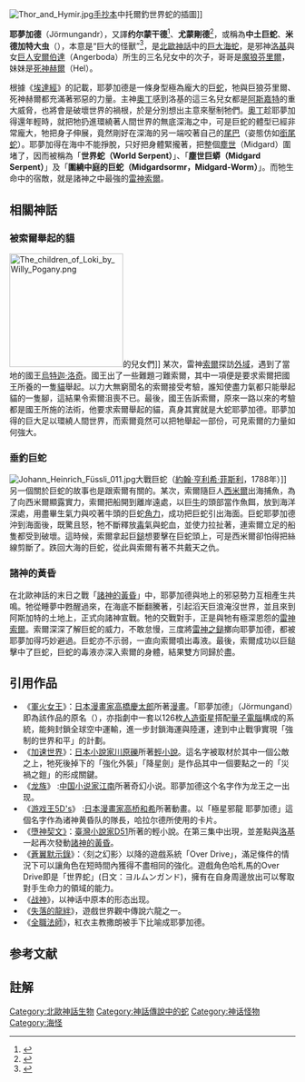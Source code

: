 [[File:Thor_and_Hymir.jpg|right]][[手抄本|手抄本]]中托爾釣世界蛇的插圖]]

'''耶夢加德'''（Jörmungandr{{efn|[[瑞典語|瑞典語]]：Jörmungand；[[冰島語|冰島語]]：Jörmungandur}}），又譯'''约尔蒙干德'''<ref>{{Cite book|url=https://books.google.com/books?id=tfA5AAAACAAJ|publisher=辽宁人民出版社|date=1989|isbn=978-7-205-00960-1|language=zh|title=世界神话辞典|pages=315|quote=约尔-{蒙}-干德}}</ref>、'''尤蒙剛德'''<ref>{{Cite book|chapter=|url=https://books.google.com/books?id=VFjVAAAACAAJ|publisher=上海书店|date=1990|isbn=978-7-80569-293-7|language=zh|last=方璧|title=北欧神话ABC|pages=187}}</ref>，或稱為'''中土巨蛇'''、'''米德加特大虫'''（{{lang|non|Miðgarðsormr}}{{efn|[[挪威語|挪威語]]：Midgardsormen；[[丹麥語|丹麥語]]、[[瑞典語|瑞典語]]：Midgårdsormen；[[冰島語|冰島語]]：Miðgarðsormur}}），本意是“巨大的怪獸”<ref>{{Cite book|url=https://books.google.com/books?id=hnGuQgAACAAJ|publisher=D.S. Brewer|date=1993|isbn=978-0-85991-369-0|language=en|first=Rudolf|last=Simek|title=Dictionary of Northern Mythology}}</ref>，是[[北歐神話|北歐神話]]中的[[大海蛇|巨大海蛇]]，是邪神[[洛基|洛基]]與女[[巨人|巨人]][[安爾伯達|安爾伯達]]（Angerboda）所生的三名兒女中的次子，哥哥是[[魔狼|魔狼]][[芬里爾|芬里爾]]，妹妹是[[死神|死神]][[赫尔_(北欧神话)|赫爾]]（Hel）。

根據《[[埃達|埃達經]]》的記載，耶夢加德是一條身型極為龐大的巨[[蛇|蛇]]，牠與巨狼芬里爾、死神赫爾都充滿著邪惡的力量。主神[[奧丁|奧丁]]感到洛基的這三名兒女都是[[阿斯嘉特|阿斯嘉特]]的重大威脅，也將會是破壞世界的禍根，於是分別想出主意來壓制牠們。[[奧丁|奧丁]]趁耶夢加得還年輕時，就把牠扔進環繞著人間世界的無底深海之中，可是巨蛇的體型已經非常龐大，牠把身子伸展，竟然剛好在深海的另一端咬著自己的[[尾巴|尾巴]]（姿態仿如[[銜尾蛇|銜尾蛇]]）。耶夢加得在海中不能掙脫，只好把身體緊攏著，把整個[[米德加尔特|塵世]]（Midgard）圍堵了，因而被稱為「'''世界蛇（World Serpent）'''」、「'''塵世巨蟒（Midgard Serpent）'''」及「'''圍繞中庭的巨蛇（Midgardsormr，Midgard-Worm）'''」。而牠生命中的宿敵，就是諸神之中最強的[[雷神|雷神]][[索爾|索爾]]。

==相關神話==
===被索爾舉起的貓===
[[File:The_children_of_Loki_by_Willy_Pogany.png|200px]]的兒女們]]
某次，雷神[[索尔|索爾]]探訪[[外域|外域]]，遇到了當地的國王[[烏特迦·洛奇|烏特迦·洛奇]]。國王出了一些難題刁難索爾，其中一項便是要求索爾把國王所養的一隻[[貓|貓]]舉起。以力大無窮聞名的索爾接受考驗，誰知使盡力氣都只能舉起貓的一隻腳，這結果令索爾沮喪不已。最後，國王告訴索爾，原來一路以來的考驗都是國王所施的法術，他要求索爾舉起的貓，真身其實就是大蛇耶夢加德。耶夢加得的巨大足以環繞人間世界，而索爾竟然可以把牠舉起一部份，可見索爾的力量如何強大。

===垂釣巨蛇===
[[File:Johann_Heinrich_Füssli_011.jpg|right]]大戰巨蛇（[[約翰·亨利希·菲斯利|約翰·亨利希·菲斯利]]，1788年）]]
另一個關於巨蛇的故事也是跟索爾有關的。某次，索爾隨巨人[[西米爾|西米爾]]出海捕魚，為了向西米爾顯露實力，索爾把船開到離岸遠處，以巨[[牛|牛]]的頭部當作魚餌，放到海洋深處，用盡畢生氣力與咬著牛頭的巨蛇[[角力|角力]]，成功把巨蛇引出海面。巨蛇耶夢加德沖到海面後，既驚且怒，牠不斷釋放[[毒|毒]]氣與蛇血，並使力拉扯著，連索爾立足的船隻都受到破壞。這時候，索爾拿起巨[[鎚|鎚]]想要擊在巨蛇頭上，可是西米爾卻怕得把絲線剪斷了。跌回大海的巨蛇，從此與索爾有著不共戴天之仇。

===諸神的黃昏===
在北歐神話的末日之戰「[[諸神的黃昏|諸神的黃昏]]」中，耶夢加德與地上的邪惡勢力互相產生共鳴。牠從睡夢中甦醒過來，在海底不斷翻騰著，引起滔天巨浪淹沒世界，並且來到阿斯加特的土地上，正式向諸神宣戰。牠的交戰對手，正是與牠有極深恩怨的[[雷神|雷神]][[索爾|索爾]]。索爾深深了解巨蛇的威力，不敢怠慢，三度將[[雷神之鎚|雷神之鎚]]擲向耶夢加德，都被耶夢加得巧妙避過。巨蛇亦不示弱，一直向索爾噴出毒液。最後，索爾成功以巨鎚擊中了巨蛇，巨蛇的毒液亦深入索爾的身體，結果雙方同歸於盡。

==引用作品==
*《[[軍火女王|軍火女王]]》：[[日本|日本]][[漫畫家|漫畫家]][[高橋慶太郎|高橋慶太郎]]所著[[漫畫|漫畫]]。「耶夢加德」（Jörmungand）即為該作品的原名（{{lang|ja|ヨルムンガンド}}），亦指劇中一套以126枚[[人造衛星|人造衛星]]搭配[[量子電腦|量子電腦]]構成的系統，能夠封鎖全球空中運輸，進一步封鎖海運與陸運，達到中止戰爭實現「強制的世界和平」的計劃。
*《[[加速世界|加速世界]]》：[[日本|日本]][[小說家|小說家]][[川原礫|川原礫]]所著[[輕小說|輕小說]]。這名字被取材於其中一個公敵之上，牠死後掉下的「強化外裝」「降星劍」是作品其中一個要點之一的「災禍之鎧」的形成關鍵。
*《[[龙族_(江南)|龙族]]》 :[[中国|中国]][[小说家|小说家]][[江南|江南]]所著奇幻小说。耶夢加德这个名字作为龙王之一出现。
*《[[游戏王5D's|游戏王5D's]]》 :[[日本|日本]][[漫畫家|漫畫家]][[高桥和希|高桥和希]]所著動畫。以「極星邪龍 耶夢加德」這個名字作為诸神黄昏队的隊長，哈拉尔德所使用的卡片。
*《[[墮神契文|墮神契文》]]：[[臺灣|臺灣]][[小說家|小說家]][[D51|D51]]所著的輕小說。在第三集中出現，並差點與[[洛基|洛基]]一起再次發動[[諸神的黃昏|諸神的黃昏]]。
*《[[蒼翼默示錄|蒼翼默示錄]]》：〈刻之幻影〉以降的遊戲系統「Over Drive」，滿足條件的情況下可以讓角色在短時間內獲得不盡相同的強化。遊戲角色哈札馬的Over Drive即是「世界蛇」(日文：ヨルムンガンド)，擁有在自身周邊放出可以奪取對手生命力的領域的能力。
*《[[戰神_(2018年遊戲)|战神]]》，以神话中原本的形态出现。
*《[[失落的龍約|失落的龍絆]]》，遊戲世界觀中傳說六龍之一。
*《[[全職法師|全職法師]]》，紅衣主教撒朗被手下比喻成耶夢加德。

==参考文献==
{{reflist}}

==註解==
{{notelist}}
{{北歐神話}}
{{Authority control}}

{{DEFAULTSORT:Jörmungandr}}
[[Category:北歐神話生物|Category:北歐神話生物]]
[[Category:神話傳說中的蛇|Category:神話傳說中的蛇]]
[[Category:神话怪物|Category:神话怪物]]
[[Category:海怪|Category:海怪]]